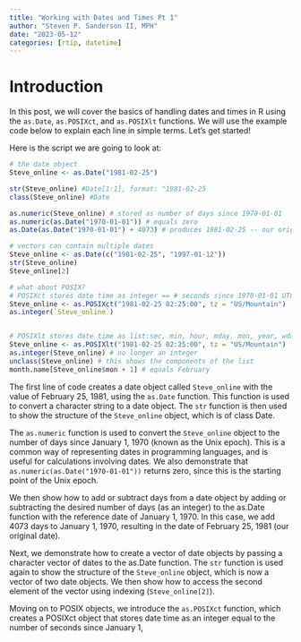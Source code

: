 ```yaml
---
title: "Working with Dates and Times Pt 1"
author: "Steven P. Sanderson II, MPH"
date: "2023-05-12"
categories: [rtip, datetime]
---
```


# Introduction

In this post, we will cover the basics of handling dates and times in R using the `as.Date`, `as.POSIXct`, and `as.POSIXlt` functions. We will use the example code below to explain each line in simple terms. Let's get started!

Here is the script we are going to look at:

```r
# the date object
Steve_online <- as.Date("1981-02-25")

str(Steve_online) #Date[1:1], format: "1981-02-25
class(Steve_online) #Date

as.numeric(Steve_online) # stored as number of days since 1970-01-01
as.numeric(as.Date("1970-01-01")) # equals zero
as.Date(as.Date("1970-01-01") + 4073) # produces 1981-02-25 -- our original date

# vectors can contain multiple dates
Steve_online <- as.Date(c("1981-02-25", "1997-01-12"))
str(Steve_online)
Steve_online[2]

# what about POSIX?
# POSIXct stores date time as integer == # seconds since 1970-01-01 UTC
Steve_online <- as.POSIXct("1981-02-25 02:25:00", tz = "US/Mountain")
as.integer(`Steve_online`)


# POSIXlt stores date time as list:sec, min, hour, mday, mon, year, wday, yday, isdst, zone, gmtoff
Steve_online <- as.POSIXlt("1981-02-25 02:25:00", tz = "US/Mountain")
as.integer(Steve_online) # no longer an integer
unclass(Steve_online) # this shows the components of the list
month.name[Steve_online$mon + 1] # equals February
```

The first line of code creates a date object called `Steve_online` with the value of February 25, 1981, using the `as.Date` function. This function is used to convert a character string to a date object. The `str` function is then used to show the structure of the `Steve_online` object, which is of class Date.

The `as.numeric` function is used to convert the `Steve_online` object to the number of days since January 1, 1970 (known as the Unix epoch). This is a common way of representing dates in programming languages, and is useful for calculations involving dates. We also demonstrate that `as.numeric(as.Date("1970-01-01"))` returns zero, since this is the starting point of the Unix epoch.

We then show how to add or subtract days from a date object by adding or subtracting the desired number of days (as an integer) to the as.Date function with the reference date of January 1, 1970. In this case, we add 4073 days to January 1, 1970, resulting in the date of February 25, 1981 (our original date).

Next, we demonstrate how to create a vector of date objects by passing a character vector of dates to the as.Date function. The `str` function is used again to show the structure of the `Steve_online` object, which is now a vector of two date objects. We then show how to access the second element of the vector using indexing (`Steve_online[2]`).

Moving on to POSIX objects, we introduce the `as.POSIXct` function, which creates a POSIXct object that stores date time as an integer equal to the number of seconds since January 1,